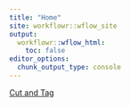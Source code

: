 ```yaml
---
title: "Home"
site: workflowr::wflow_site
output:
  workflowr::wflow_html:
    toc: false
editor_options:
  chunk_output_type: console
---
```


[Cut and Tag](https://github.com/infurnoheat/WardLab/blob/2902c7e403b249274d2946d5c33a188eff682b7f/docs/multiQC_cut_tag.html)
